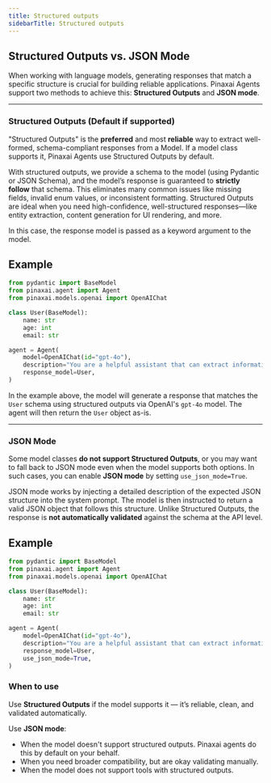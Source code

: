 ```yaml
---
title: Structured outputs
sidebarTitle: Structured outputs
---
```


## Structured Outputs vs. JSON Mode

When working with language models, generating responses that match a specific structure is crucial for building reliable applications. Pinaxai Agents support two methods to achieve this: **Structured Outputs** and **JSON mode**.

---

### Structured Outputs (Default if supported)

"Structured Outputs" is the **preferred** and most **reliable** way to extract well-formed, schema-compliant responses from a Model. If a model class supports it, Pinaxai Agents use Structured Outputs by default.

With structured outputs, we provide a schema to the model (using Pydantic or JSON Schema), and the model’s response is guaranteed to **strictly follow** that schema. This eliminates many common issues like missing fields, invalid enum values, or inconsistent formatting. Structured Outputs are ideal when you need high-confidence, well-structured responses—like entity extraction, content generation for UI rendering, and more.

In this case, the response model is passed as a keyword argument to the model.

## Example

```python
from pydantic import BaseModel
from pinaxai.agent import Agent
from pinaxai.models.openai import OpenAIChat

class User(BaseModel):
    name: str
    age: int
    email: str

agent = Agent(
    model=OpenAIChat(id="gpt-4o"),
    description="You are a helpful assistant that can extract information from a user's profile.",
    response_model=User,
)
```

In the example above, the model will generate a response that matches the `User` schema using structured outputs via OpenAI's `gpt-4o` model. The agent will then return the `User` object as-is.

---

### JSON Mode

Some model classes **do not support Structured Outputs**, or you may want to fall back to JSON mode even when the model supports both options. In such cases, you can enable **JSON mode** by setting `use_json_mode=True`.

JSON mode works by injecting a detailed description of the expected JSON structure into the system prompt. The model is then instructed to return a valid JSON object that follows this structure. Unlike Structured Outputs, the response is **not automatically validated** against the schema at the API level.

## Example

```python
from pydantic import BaseModel
from pinaxai.agent import Agent
from pinaxai.models.openai import OpenAIChat

class User(BaseModel):
    name: str
    age: int
    email: str

agent = Agent(
    model=OpenAIChat(id="gpt-4o"),
    description="You are a helpful assistant that can extract information from a user's profile.",
    response_model=User,
    use_json_mode=True,
)

```

### When to use

Use **Structured Outputs** if the model supports it — it’s reliable, clean, and validated automatically.

Use **JSON mode**:

- When the model doesn't support structured outputs. Pinaxai agents do this by default on your behalf.
- When you need broader compatibility, but are okay validating manually.
- When the model does not support tools with structured outputs.
